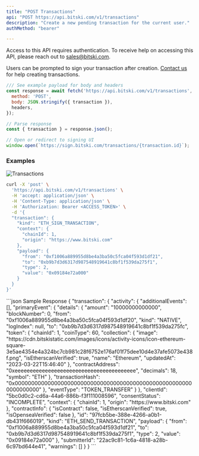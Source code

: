 ```yaml
---
title: "POST Transactions"
api: "POST https://api.bitski.com/v1/transactions"
description: "Create a new pending transaction for the current user."
authMethod: "bearer"

---
```


<Note>Access to this API requires authentication. To receive help on accessing this API, please reach out to sales@bitski.com.</Note>

Users can be prompted to sign your transaction after creation.
[Contact us](mailto:hello@bitski.com) for help creating transactions.

```javascript Redirect after creation
/// See example payload for body and headers
const response = await fetch('https://api.bitski.com/v1/transactions', {
  method: 'POST',
  body: JSON.stringify({ transaction }),
  headers,
});

// Parse response
const { transaction } = response.json();

// Open or redirect to signing UI
window.open(`https://sign.bitski.com/transactions/{transaction.id}`);
```

### Examples

![Transactions](/assets/images/transactions-d5e3645ce6459977526ac454fea48a92.png)

<RequestExample>

```bash Request
curl -X 'post' \
  'https://api.bitski.com/v1/transactions' \
  -H 'accept: application/json' \
  -H 'Content-Type: application/json' \
  -H 'Authorization: Bearer <ACCESS_TOKEN>' \
  -d '{
  "transaction": {
    "kind": "ETH_SIGN_TRANSACTION",
    "context": {
      "chainId": 1,
      "origin": "https://www.bitski.com"
    },
    "payload": {
      "from": "0xf1006a889955d8be4a3ba50c5fca04f593d1df21",
      "to": "0xb9b7d3d6317d987548919641c8bf1f539da275f1",
      "type": 2,
      "value": "0x09184e72a000"
    }
  }
}'
```

</RequestExample>

<ResponseExample>
```json Sample Response
{
  "transaction": {
    "activity": {
      "additionalEvents": [],
      "primaryEvent": {
        "details": {
          "amount": "10000000000000",
          "blockNumber": 0,
          "from": "0xf1006a889955d8be4a3ba50c5fca04f593d1df20",
          "kind": "NATIVE",
          "logIndex": null,
          "to": "0xb9b7d3d6317d987548919641c8bf1f539da275fc",
          "token": {
            "chainId": 1,
            "coinType": 60,
            "collection": {
              "image": "https://cdn.bitskistatic.com/images/icons/activity-icons/icon-ethereum-square-3e5ae4354e4a324bc7cb981c28f6752e176af01f75dee10d4e37afe5073e438f.png",
              "isEtherscanVerified": true,
              "name": "Ethereum",
              "updatedAt": "2023-03-22T15:46:40"
            },
            "contractAddress": "0xeeeeeeeeeeeeeeeeeeeeeeeeeeeeeeeeeeeeeeee",
            "decimals": 18,
            "symbol": "ETH"
          },
          "transactionHash": "0x0000000000000000000000000000000000000000000000000000000000000000"
        },
        "eventType": "TOKEN_TRANSFER"
      }
    },
    "clientId": "5bc0d0c2-cd6a-44a6-886b-f3f111008596",
    "consentStatus": "INCOMPLETE",
    "context": {
      "chainId": 1,
      "origin": "https://www.bitski.com"
    },
    "contractInfo": {
      "isContract": false,
      "isEtherscanVerified": true,
      "isOpenseaVerified": false
    },
    "id": "97fcb5be-388e-4266-a0b1-db431f666019",
    "kind": "ETH_SEND_TRANSACTION",
    "payload": {
      "from": "0xf1006a889955d8be4a3ba50c5fca04f593d1df21",
      "to": "0xb9b7d3d6317d987548919641c8bf1f539da275f1",
      "type": 2,
      "value": "0x09184e72a000"
    },
    "submitterId": "22ac9c81-1c6a-4818-a28b-6c97bd644e41",
    "warnings": []
  }
}
```
</ResponseExample>
